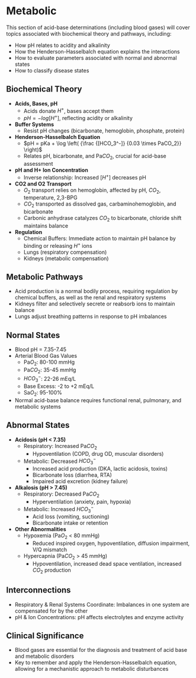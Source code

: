# Metabolic {-}

This section of acid-base determinations (including blood gases) will cover topics associated with biochemical theory and pathways, including:

*   How pH relates to acidity and alkalinity
*   How the Henderson-Hasselbalch equation explains the interactions
*   How to evaluate parameters associated with normal and abnormal states
*   How to classify disease states

## **Biochemical Theory** {-}

*   **Acids, Bases, pH**
    *   Acids donate $H^+$, bases accept them
    *   $pH = -log[H^+]$, reflecting acidity or alkalinity
*   **Buffer Systems**
    *   Resist pH changes (bicarbonate, hemoglobin, phosphate, protein)
*   **Henderson-Hasselbalch Equation**
    *   $pH = pKa + \log \left( {\frac {[HCO_3^-]} {0.03 \times PaCO_2}} \right)$
    *   Relates pH, bicarbonate, and Pa$CO_2$, crucial for acid-base assessment
*   **pH and H+ Ion Concentration**
    *   Inverse relationship: Increased [$H^+$] decreases pH
*   **CO2 and O2 Transport**
    *   $O_2$ transport relies on hemoglobin, affected by pH, $CO_2$, temperature, 2,3-BPG
    *   $CO_2$ transported as dissolved gas, carbaminohemoglobin, and bicarbonate
    *   Carbonic anhydrase catalyzes $CO_2$ to bicarbonate, chloride shift maintains balance
*   **Regulation**
    *   Chemical Buffers: Immediate action to maintain pH balance by binding or releasing $H^+$ ions
    *   Lungs (respiratory compensation)
    *   Kidneys (metabolic compensation)

## **Metabolic Pathways** {-}

*   Acid production is a normal bodily process, requiring regulation by chemical buffers, as well as the renal and respiratory systems
*   Kidneys filter and selectively secrete or reabsorb ions to maintain balance
*   Lungs adjust breathing patterns in response to pH imbalances

## **Normal States** {-}

*   Blood pH = 7.35-7.45
*   Arterial Blood Gas Values
    *   Pa$O_2$: 80-100 mmHg
    *   Pa$CO_2$: 35-45 mmHg
    *   $HCO_3^-$: 22-26 mEq/L
    *   Base Excess: -2 to +2 mEq/L
    *   Sa$O_2$: 95-100%
*   Normal acid-base balance requires functional renal, pulmonary, and metabolic systems

## **Abnormal States** {-}

*   **Acidosis (pH < 7.35)**
    *   Respiratory: Increased Pa$CO_2$
        *   Hypoventilation (COPD, drug OD, muscular disorders)
    *   Metabolic: Decreased $HCO_3^-$
        *   Increased acid production (DKA, lactic acidosis, toxins)
        *   Bicarbonate loss (diarrhea, RTA)
        *   Impaired acid excretion (kidney failure)
*   **Alkalosis (pH > 7.45)**
    *   Respiratory: Decreased Pa$CO_2$
        *   Hyperventilation (anxiety, pain, hypoxia)
    *   Metabolic: Increased $HCO_3^-$
        *   Acid loss (vomiting, suctioning)
        *   Bicarbonate intake or retention
*   **Other Abnormalities**
    *   Hypoxemia (Pa$O_2$ < 80 mmHg)
        *   Reduced inspired oxygen, hypoventilation, diffusion impairment, V/Q mismatch
    *   Hypercapnia (Pa$CO_2$ > 45 mmHg)
        *   Hypoventilation, increased dead space ventilation, increased $CO_2$ production

## **Interconnections** {-}

*   Respiratory & Renal Systems Coordinate: Imbalances in one system are compensated for by the other
*   pH & Ion Concentrations: pH affects electrolytes and enzyme activity

## **Clinical Significance** {-}

*   Blood gases are essential for the diagnosis and treatment of acid base and metabolic disorders
*   Key to remember and apply the Henderson-Hasselbalch equation, allowing for a mechanistic approach to metabolic disturbances
